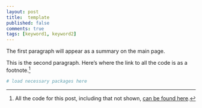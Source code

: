 ```yaml
--- 
layout: post 
title:  template 
published: false 
comments: true
tags: [keyword1, keyword2] 
---
```


The first paragraph will appear as a summary on the main page.

This is the second paragraph. Here's where the link to all the code is as a footnote.[^allthecode]

```r
# load necessary packages here
```

[^allthecode]: All the code for this post, including that not shown, [can be found here](https://github.com/atyre2/atyre2.github.io/raw/master/_drafts/post-template.Rmd).